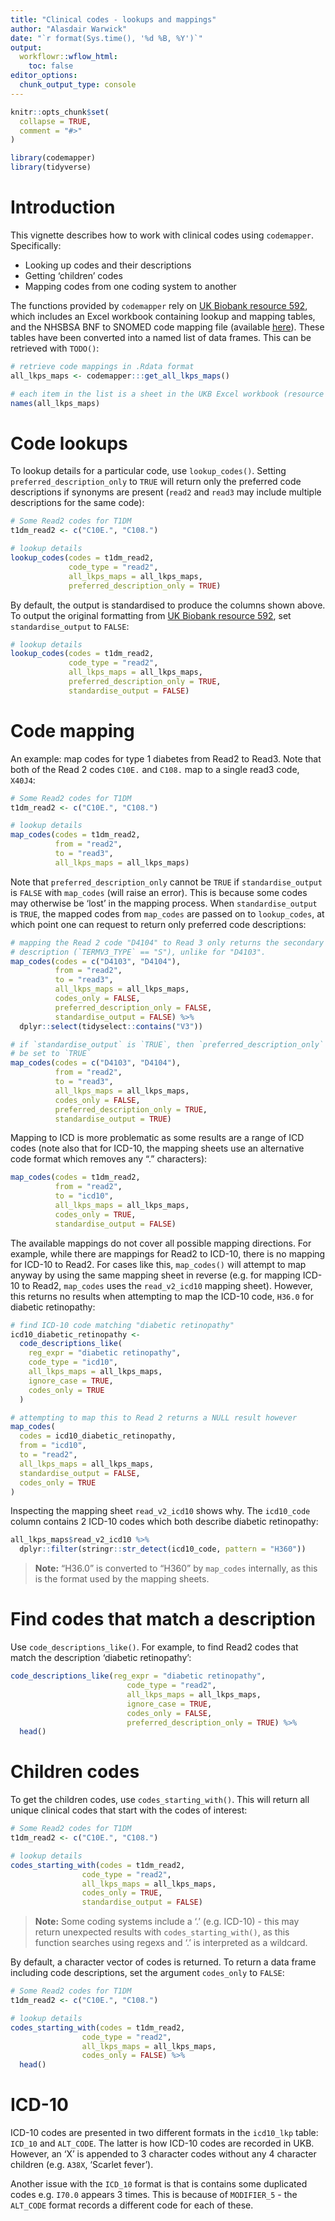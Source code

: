```yaml
---
title: "Clinical codes - lookups and mappings"
author: "Alasdair Warwick"
date: "`r format(Sys.time(), '%d %B, %Y')`"
output: 
  workflowr::wflow_html:
    toc: false
editor_options:
  chunk_output_type: console
---
```


```r
knitr::opts_chunk$set(
  collapse = TRUE,
  comment = "#>"
)
```

```r
library(codemapper)
library(tidyverse)
```

# Introduction

This vignette describes how to work with clinical codes using `codemapper`. Specifically:

- Looking up codes and their descriptions
- Getting 'children' codes
- Mapping codes from one coding system to another

The functions provided by `codemapper` rely on [UK Biobank resource 592](https://biobank.ndph.ox.ac.uk/ukb/refer.cgi?id=592), which includes an Excel workbook containing lookup and mapping tables, and the NHSBSA BNF to SNOMED code mapping file (available [here](https://www.nhsbsa.nhs.uk/prescription-data/understanding-our-data/bnf-snomed-mapping)). These tables have been converted into a named list of data frames. This can be retrieved with `TODO()`:

```r
# retrieve code mappings in .Rdata format
all_lkps_maps <- codemapper:::get_all_lkps_maps()

# each item in the list is a sheet in the UKB Excel workbook (resource 592)
names(all_lkps_maps)
```

# Code lookups

To lookup details for a particular code, use `lookup_codes()`. Setting `preferred_description_only` to `TRUE` will return only the preferred code descriptions if synonyms are present (`read2` and `read3` may include multiple descriptions for the same code):

```r
# Some Read2 codes for T1DM
t1dm_read2 <- c("C10E.", "C108.")

# lookup details
lookup_codes(codes = t1dm_read2,
             code_type = "read2",
             all_lkps_maps = all_lkps_maps,
             preferred_description_only = TRUE)
```

By default, the output is standardised to produce the columns shown above. To output the original formatting from [UK Biobank resource 592](https://biobank.ndph.ox.ac.uk/ukb/refer.cgi?id=592), set `standardise_output` to `FALSE`:

```r
# lookup details
lookup_codes(codes = t1dm_read2,
             code_type = "read2",
             all_lkps_maps = all_lkps_maps,
             preferred_description_only = TRUE,
             standardise_output = FALSE)
```

# Code mapping

An example: map codes for type 1 diabetes from Read2 to Read3. Note that both of the Read 2 codes `C10E.` and `C108.` map to a single read3 code, `X40J4`:

```r
# Some Read2 codes for T1DM
t1dm_read2 <- c("C10E.", "C108.")

# lookup details
map_codes(codes = t1dm_read2, 
          from = "read2", 
          to = "read3", 
          all_lkps_maps = all_lkps_maps)
```

Note that `preferred_description_only` cannot be `TRUE` if `standardise_output` is `FALSE` with `map_codes` (will raise an error). This is because some codes may otherwise be 'lost' in the mapping process. When `standardise_output` is `TRUE`, the mapped codes from `map_codes` are passed on to `lookup_codes`, at which point one can request to return only preferred code descriptions:

```r
# mapping the Read 2 code "D4104" to Read 3 only returns the secondary Read 3
# description (`TERMV3_TYPE` == "S"), unlike for "D4103". 
map_codes(codes = c("D4103", "D4104"), 
          from = "read2", 
          to = "read3", 
          all_lkps_maps = all_lkps_maps, 
          codes_only = FALSE,
          preferred_description_only = FALSE,
          standardise_output = FALSE) %>% 
  dplyr::select(tidyselect::contains("V3"))
```

```r
# if `standardise_output` is `TRUE`, then `preferred_description_only` may also
# be set to `TRUE`
map_codes(codes = c("D4103", "D4104"), 
          from = "read2", 
          to = "read3", 
          all_lkps_maps = all_lkps_maps, 
          codes_only = FALSE,
          preferred_description_only = TRUE,
          standardise_output = TRUE)
```

Mapping to ICD is more problematic as some results are a range of ICD codes (note also that for ICD-10, the mapping sheets use an alternative code format which removes any "." characters):

```r
map_codes(codes = t1dm_read2, 
          from = "read2", 
          to = "icd10", 
          all_lkps_maps = all_lkps_maps, 
          codes_only = TRUE,
          standardise_output = FALSE)
```

The available mappings do not cover all possible mapping directions. For example, while there are mappings for Read2 to ICD-10, there is no mapping for ICD-10 to Read2. For cases like this, `map_codes()` will attempt to map anyway by using the same mapping sheet in reverse (e.g. for mapping ICD-10 to Read2, `map_codes` uses the `read_v2_icd10` mapping sheet). However, this returns no results when attempting to map the ICD-10 code, `H36.0` for diabetic retinopathy:

```r
# find ICD-10 code matching "diabetic retinopathy"
icd10_diabetic_retinopathy <-
  code_descriptions_like(
    reg_expr = "diabetic retinopathy",
    code_type = "icd10",
    all_lkps_maps = all_lkps_maps,
    ignore_case = TRUE,
    codes_only = TRUE
  )

# attempting to map this to Read 2 returns a NULL result however
map_codes(
  codes = icd10_diabetic_retinopathy,
  from = "icd10",
  to = "read2",
  all_lkps_maps = all_lkps_maps,
  standardise_output = FALSE,
  codes_only = TRUE
)
```

Inspecting the mapping sheet `read_v2_icd10` shows why. The `icd10_code` column contains 2 ICD-10 codes which both describe diabetic retinopathy:

```r
all_lkps_maps$read_v2_icd10 %>% 
  dplyr::filter(stringr::str_detect(icd10_code, pattern = "H360"))
```

> **Note:** "H36.0" is converted to "H360" by `map_codes` internally, as this is the format used by the mapping sheets.

# Find codes that match a description

Use `code_descriptions_like()`. For example, to find Read2 codes that match the description 'diabetic retinopathy':

```r
code_descriptions_like(reg_expr = "diabetic retinopathy", 
                          code_type = "read2", 
                          all_lkps_maps = all_lkps_maps, 
                          ignore_case = TRUE, 
                          codes_only = FALSE,
                          preferred_description_only = TRUE) %>% 
  head()
```

# Children codes

To get the children codes, use `codes_starting_with()`. This will return all unique clinical codes that start with the codes of interest:

```r
# Some Read2 codes for T1DM
t1dm_read2 <- c("C10E.", "C108.")

# lookup details
codes_starting_with(codes = t1dm_read2, 
                code_type = "read2", 
                all_lkps_maps = all_lkps_maps, 
                codes_only = TRUE,
                standardise_output = FALSE)
```

> **Note:** Some coding systems include a '.' (e.g. ICD-10) - this may return unexpected results with `codes_starting_with()`, as this function searches using regexs and '.' is interpreted as a wildcard.

By default, a character vector of codes is returned. To return a data frame including code descriptions, set the argument `codes_only` to `FALSE`:

```r
# Some Read2 codes for T1DM
t1dm_read2 <- c("C10E.", "C108.")

# lookup details
codes_starting_with(codes = t1dm_read2, 
                code_type = "read2", 
                all_lkps_maps = all_lkps_maps, 
                codes_only = FALSE) %>% 
  head()
```

# ICD-10

ICD-10 codes are presented in two different formats in the `icd10_lkp` table: `ICD_10` and `ALT_CODE`. The latter is how ICD-10 codes are recorded in UKB. However, an 'X' is appended to 3 character codes without any 4 character children (e.g. `A38X`, 'Scarlet fever'). 

Another issue with the `ICD_10` format is that is contains some duplicated codes e.g. `I70.0` appears 3 times. This is because of `MODIFIER_5` - the `ALT_CODE` format records a different code for each of these.
